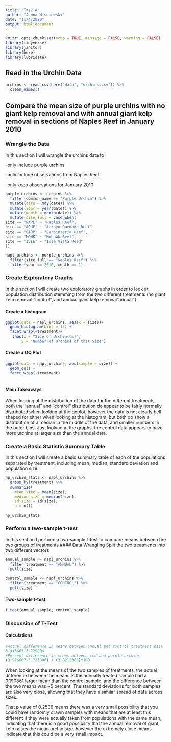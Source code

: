 ```yaml
---
title: "Task 4"
author: "Jenna Wisniewski"
date: "11/4/2020"
output: html_document
---
```


```r
knitr::opts_chunk$set(echo = TRUE, message = FALSE, warning = FALSE)
library(tidyverse)
library(janitor)
library(here)
library(lubridate)
```

## Read in the Urchin Data
```r
urchins <- read_csv(here("data", "urchins.csv")) %>% 
  clean_names()
```

## Compare the mean size of purple urchins with no giant kelp removal and with annual giant kelp removal in sections of Naples Reef in January 2010

### Wrangle the Data

In this section I will wrangle the urchins data to 

-only include purple urchins

-only include observations from Naples Reef

-only keep observations for January 2010

```r
purple_urchins <- urchins %>% 
  filter(common_name == "Purple Urchin") %>% 
  mutate(date = mdy(date)) %>% 
  mutate(year = year(date)) %>% 
  mutate(month = month(date)) %>% 
  mutate(site_full = case_when(
site == "NAPL" ~ "Naples Reef",
site == "AQUE" ~ "Arroyo Quemado Reef",
site == "CARP" ~ "Carpinteria Reef",
site == "MOHK" ~ "Mohawk Reef",
site == "IVEE" ~ "Isla Vista Reed"
))

napl_urchins <- purple_urchins %>% 
  filter(site_full == "Naples Reef") %>% 
  filter(year == 2010, month == 1)

```


### Create Exploratory Graphs
In this section I will create two exploratory graphs in order to look at population distribution stemming from the two different treatments (no giant kelp removal "control", and annual giant kelp removal"annual")


#### Create a histogram
```r
ggplot(data = napl_urchins, aes(x = size))+
  geom_histogram(bins = 15) +
  facet_wrap(~treatment)+
   labs(x = "Size of Urchin(cm)", 
       y = "Number of Urchins of that Size")
```


#### Create a QQ Plot


```r
ggplot(data = napl_urchins, aes(sample = size)) +
  geom_qq() +
  facet_wrap(~treatment)
   
```


#### Main Takeaways
When looking at the distribution of the data for the different treatments, both the "annual" and "control" distribution do appear to be fairly normally distributed when looking at the qqplot, however the data is not clearly bell shaped for either when looking at the histogram, but both do show a distribution of a median in the middle of the data, and smaller numbers in the outer bins. Just looking at the graphs, the control data appears to have more urchins at larger size than the annual data.   

### Create a Basic Statistic Summary Table 
In this section I will create a basic summary table of each of the populations separated by treatment, including mean, median, standard deviation and population size. 
```r
np_urchin_stats <- napl_urchins %>% 
  group_by(treatment) %>% 
  summarize(
    mean_size = mean(size),
    median_size = median(size),
    sd_size = sd(size),
    n = n())

np_urchin_stats
```

### Perform a two-sample t-test
In this section I perform a two-sample t-test to compare means between the two groups of treatments
#### Data Wrangling
Split the two treatments into two different vectors
```r

annual_sample <- napl_urchins %>% 
  filter(treatment == "ANNUAL") %>% 
  pull(size)

control_sample <- napl_urchins %>% 
  filter(treatment == "CONTROL") %>% 
  pull(size)
```
#### Two-sample t-test
```r
t.test(annual_sample, control_sample)
```
### Discussion of T-Test

#### Calculations
```r
#Actual difference in means between annual and control treatment data 
3.916667-3.725806	
#Percent difference in means between red and purple urchins
(3.916667-3.725806) / (3.8212365)*100
```

When looking at the means of the two samples of treatments, the actual difference between the means is the annually treated sample had a 0.190861 larger mean than the control sample, and the difference between the two means was ~5 percent. The standard deviations for both samples are also very close, showing that they have a similar spread of data across sizes. 

That p value of 0.2536 means there was a very small possibility that you could have randomly drawn samples with means that are at least this different if they were actually taken from populations with the same mean, indicating that there is a good possibility that the annual removal of giant kelp raises the mean urchin size, however the extremely close means indicate that this could be a very small impact. 

